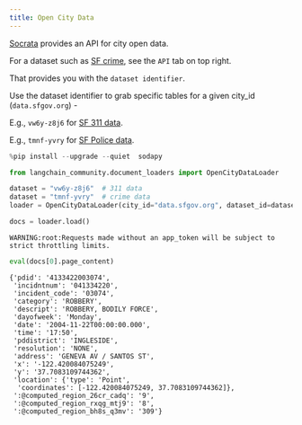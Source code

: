 ```yaml
---
title: Open City Data
---
```


[Socrata](https://dev.socrata.com/foundry/data.sfgov.org/vw6y-z8j6) provides an API for city open data. 

For a dataset such as [SF crime](https://data.sfgov.org/Public-Safety/Police-Department-Incident-Reports-Historical-2003/tmnf-yvry), see the `API` tab on top right. 

That provides you with the `dataset identifier`.

Use the dataset identifier to grab specific tables for a given city_id (`data.sfgov.org`) - 

E.g., `vw6y-z8j6` for [SF 311 data](https://dev.socrata.com/foundry/data.sfgov.org/vw6y-z8j6).

E.g., `tmnf-yvry` for [SF Police data](https://dev.socrata.com/foundry/data.sfgov.org/tmnf-yvry).


```python
%pip install --upgrade --quiet  sodapy
```


```python
from langchain_community.document_loaders import OpenCityDataLoader
```


```python
dataset = "vw6y-z8j6"  # 311 data
dataset = "tmnf-yvry"  # crime data
loader = OpenCityDataLoader(city_id="data.sfgov.org", dataset_id=dataset, limit=2000)
```


```python
docs = loader.load()
```
```output
WARNING:root:Requests made without an app_token will be subject to strict throttling limits.
```

```python
eval(docs[0].page_content)
```



```output
{'pdid': '4133422003074',
 'incidntnum': '041334220',
 'incident_code': '03074',
 'category': 'ROBBERY',
 'descript': 'ROBBERY, BODILY FORCE',
 'dayofweek': 'Monday',
 'date': '2004-11-22T00:00:00.000',
 'time': '17:50',
 'pddistrict': 'INGLESIDE',
 'resolution': 'NONE',
 'address': 'GENEVA AV / SANTOS ST',
 'x': '-122.420084075249',
 'y': '37.7083109744362',
 'location': {'type': 'Point',
  'coordinates': [-122.420084075249, 37.7083109744362]},
 ':@computed_region_26cr_cadq': '9',
 ':@computed_region_rxqg_mtj9': '8',
 ':@computed_region_bh8s_q3mv': '309'}
```
